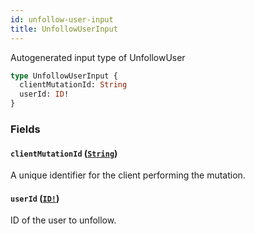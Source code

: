 ```yaml
---
id: unfollow-user-input
title: UnfollowUserInput
---
```


Autogenerated input type of UnfollowUser

```graphql
type UnfollowUserInput {
  clientMutationId: String
  userId: ID!
}
```

### Fields

#### `clientMutationId` ([`String`](/docs/api/scalars/string))

A unique identifier for the client performing the mutation.

#### `userId` ([`ID!`](/docs/api/scalars/id))

ID of the user to unfollow.
